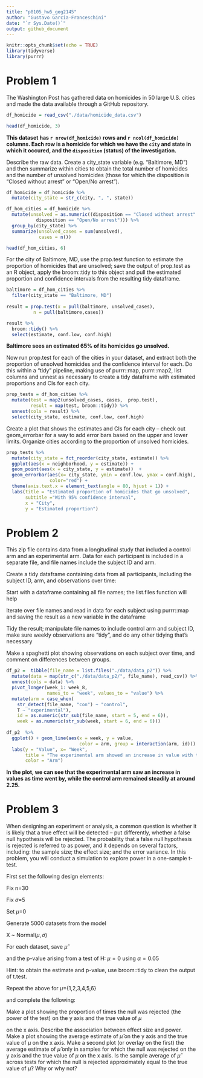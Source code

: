 ```yaml
---
title: "p8105_hw5_geg2145"
author: "Gustavo Garcia-Franceschini"
date: "`r Sys.Date()`"
output: github_document
---
```


```r
knitr::opts_chunk$set(echo = TRUE)
library(tidyverse)
library(purrr)
```

# Problem 1

The Washington Post has gathered data on homicides in 50 large U.S. cities and made the data available through a GitHub repository.

```r
df_homicide = read_csv("./data/homicide_data.csv")

head(df_homicide, 3)
```

**This dataset has `r nrow(df_homicide)` rows and `r ncol(df_homicide)` columns. Each row is a homicide for which we have the `city` and state in which it occured, and the `disposition` (status) of the investigation.**


Describe the raw data. Create a city_state variable (e.g. “Baltimore, MD”) and then summarize within cities to obtain the total number of homicides and the number of unsolved homicides (those for which the disposition is “Closed without arrest” or “Open/No arrest”).

```r
df_homicide = df_homicide %>%
  mutate(city_state = str_c(city, ", ", state)) 

df_hom_cities = df_homicide %>%
  mutate(unsolved = as.numeric((disposition == "Closed without arrest" | 
           disposition == "Open/No arrest"))) %>%
  group_by(city_state) %>%
  summarize(unsolved_cases = sum(unsolved),
            cases = n())

head(df_hom_cities, 6)
```


For the city of Baltimore, MD, use the prop.test function to estimate the proportion of homicides that are unsolved; save the output of prop.test as an R object, apply the broom::tidy to this object and pull the estimated proportion and confidence intervals from the resulting tidy dataframe.

```r
baltimore = df_hom_cities %>%
  filter(city_state == "Baltimore, MD")
  
result = prop.test(x = pull(baltimore, unsolved_cases), 
          n = pull(baltimore,cases)) 

result %>% 
  broom::tidy() %>%
  select(estimate, conf.low, conf.high)
```

**Baltimore sees an estimated 65% of its homicides go unsolved.**


Now run prop.test for each of the cities in your dataset, and extract both the proportion of unsolved homicides and the confidence interval for each. Do this within a “tidy” pipeline, making use of purrr::map, purrr::map2, list columns and unnest as necessary to create a tidy dataframe with estimated proportions and CIs for each city.

```r
prop_tests = df_hom_cities %>%
  mutate(test = map2(unsolved_cases, cases,  prop.test),
         result = map(test, broom::tidy)) %>%
  unnest(cols = result) %>%
  select(city_state, estimate, conf.low, conf.high)
```

Create a plot that shows the estimates and CIs for each city – check out geom_errorbar for a way to add error bars based on the upper and lower limits. Organize cities according to the proportion of unsolved homicides.

```r
prop_tests %>%
  mutate(city_state = fct_reorder(city_state, estimate)) %>%
  ggplot(aes(x = neighborhood, y = estimate)) + 
  geom_point(aes(x = city_state, y = estimate))  + 
  geom_errorbar(aes(x= city_state, ymin = conf.low, ymax = conf.high), 
                color="red") + 
  theme(axis.text.x = element_text(angle = 80, hjust = 1)) +
  labs(title = "Estimated proportion of homicides that go unsolved",
       subtitle ="With 95% confidence interval",
       x = "City", 
       y = "Estimated proportion")
```


# Problem 2

This zip file contains data from a longitudinal study that included a control arm and an experimental arm. Data for each participant is included in a separate file, and file names include the subject ID and arm.

Create a tidy dataframe containing data from all participants, including the subject ID, arm, and observations over time:

Start with a dataframe containing all file names; the list.files function will help

Iterate over file names and read in data for each subject using purrr::map and saving the result as a new variable in the dataframe

Tidy the result; manipulate file names to include control arm and subject ID, make sure weekly observations are “tidy”, and do any other tidying that’s necessary

Make a spaghetti plot showing observations on each subject over time, and comment on differences between groups.

```r
df_p2 =  tibble(file_name = list.files("./data/data_p2")) %>%
  mutate(data = map(str_c("./data/data_p2/", file_name), read_csv)) %>%
  unnest(cols = data) %>%
  pivot_longer(week_1: week_8,
               names_to = "week", values_to = "value") %>%
  mutate(arm = case_when(
    str_detect(file_name, "con") ~ "control",
    T ~ "experimental"),
    id = as.numeric(str_sub(file_name, start = 5, end = 6)),
    week = as.numeric(str_sub(week, start = 6, end = 6)))
    
df_p2  %>%
  ggplot() + geom_line(aes(x = week, y = value, 
                           color = arm, group = interaction(arm, id))) +
  labs(y = "Value", x= "Week", 
       title = "The experimental arm showed an increase in value with time",
       color = "Arm")
```

**In the plot, we can see that the experimental arm saw an increase in values as time went by, while the control arm remained steadily at around 2.25.**

# Problem 3

When designing an experiment or analysis, a common question is whether it is likely that a true effect will be detected – put differently, whether a false null hypothesis will be rejected. The probability that a false null hypothesis is rejected is referred to as power, and it depends on several factors, including: the sample size; the effect size; and the error variance. In this problem, you will conduct a simulation to explore power in a one-sample t-test.

First set the following design elements:

Fix n=30

Fix $\sigma$=5

Set $\mu$=0

Generate 5000 datasets from the model

X ~ Normal($\mu, \sigma$)

For each dataset, save $\hat{\mu}$

and the p-value arising from a test of H: $\mu = 0$ using $\alpha = 0.05$

Hint: to obtain the estimate and p-value, use broom::tidy to clean the output of t.test.

Repeat the above for $\mu$={1,2,3,4,5,6}

and complete the following:

Make a plot showing the proportion of times the null was rejected (the power of the test) on the y axis and the true value of $\mu$

on the x axis. Describe the association between effect size and power.
Make a plot showing the average estimate of $\hat{\mu}$
on the y axis and the true value of $\mu$ on the x axis. Make a second plot (or overlay on the first) the average estimate of $\hat{\mu}$ only in samples for which the null was rejected on the y axis and the true value of $\mu$ on the x axis. Is the sample average of $\hat{\mu}$ across tests for which the null is rejected approximately equal to the true value of $\mu$? Why or why not?

